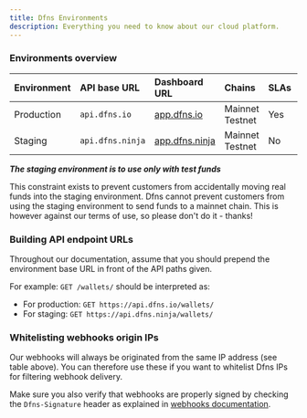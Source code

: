 ```yaml
---
title: Dfns Environments
description: Everything you need to know about our cloud platform.
---
```




### Environments overview


| Environment | API base URL | Dashboard URL | Chains | SLAs | Webhook origin IP  |
|:-------------|:---------------|:----------------|:--------|:------|:---------------------|
| Production | `api.dfns.io` | [app.dfns.io](https://app.dfns.io/) | <Icon icon="check" /> Mainnet<br/><Icon icon="check" /> Testnet | Yes | `35.181.116.68`  |
| <Deprecated>Staging</Deprecated> | <Deprecated nopill>`api.dfns.ninja`</Deprecated> | <Deprecated nopill>[app.dfns.ninja](https://app.dfns.ninja/)</Deprecated> | <Deprecated nopill><Icon icon="xmark-large" />  Mainnet<br/><Icon icon="check" />  Testnet</Deprecated> | <Deprecated nopill>No</Deprecated> | <Deprecated nopill>`52.47.197.63`  </Deprecated>|


<Warning>

**_The staging environment is to use only with test funds_**

This constraint exists to prevent customers from accidentally moving real funds into the staging environment. Dfns cannot prevent customers from using the staging environment to send funds to a mainnet chain. This is however against our terms of use, so please don't do it - thanks!

</Warning>

### Building API endpoint URLs

Throughout our documentation, assume that you should prepend the environment base URL in front of the API paths given.

For example: `GET /wallets/` should be interpreted as:

* For production:  `GET https://api.dfns.io/wallets/`
* <Deprecated>For staging:    `GET https://api.dfns.ninja/wallets/`</Deprecated>


### Whitelisting webhooks origin IPs

Our webhooks will always be originated from the same IP address (see table above). You can therefore use these if you want to whitelist Dfns IPs for filtering webhook delivery.

Make sure you also verify that webhooks are properly signed by checking the `Dfns-Signature` header as explained in [webhooks documentation](/api-reference/webhooks).
